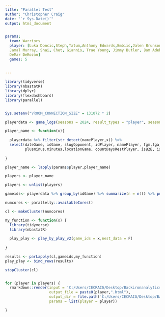 ```yaml
---
title: "Parallel Test"
author: "Christopher Craig"
date: "`r Sys.Date()`"
output: html_document


params:
  team: Warriors
  player: [Luka Doncic,Steph,Tatum,Anthony Edwards,Embiid,Jalen Brunson,Damian Lillard,Nikola Jokic, Kyrie Irving, Devin Booker, Kevin Durant, Jaylen Brown,  
  Jamal Murray, Shai, Chet, Giannis, Trae Young, Jimmy Butler, Bam Adebayo, Ja Morant,Victor Wembanyama,Dejounte Murray, Kawhi,Tyrese Haliburton, Rudy Gobert,Herb Jones,
  DeMar DeRozan]
  games: 5
  
  
---
```


```r

library(tidyverse)
library(nbastatR)
library(dplyr)
library(flexdashboard)
library(parallel)


Sys.setenv("VROOM_CONNECTION_SIZE" = 131072 * 2)

playerdata <- game_logs(seasons = 2024, result_types = "player", season_types = c("Regular Season","Playoffs"))

player_name <- function(x){
  
  playerdata %>% filter(str_detect(namePlayer,x)) %>% 
  select(dateGame, idGame, slugOpponent, idPlayer, namePlayer, fgm,fga,pts,treb,ast,stl,blk,fg3m,fg3a,tov,
         plusminus,minutes,locationGame, countDaysRestPlayer, isB2B, isB2BFirst, isB2BSecond) %>% group_by(namePlayer) %>% summarize(n = n()) %>% pull(namePlayer)
  
}

player_name <- lapply(params$player,player_name)

players <- player_name

players <- unlist(players)

gameids<- playerdata %>% group_by(idGame) %>% summarize(n = n()) %>% pull(idGame)

numcores <- parallelly::availableCores()

cl <- makeCluster(numcores)

my_function <- function(x) {
  library(tidyverse)
  library(nbastatR)
  
  play_play <- play_by_play_v2(game_ids = x,nest_data = F)
  
}

results <- parLapply(cl,gameids,my_function)
play_play <- bind_rows(results)

stopCluster(cl)



```



```r



for (player in players) {
  rmarkdown::render(input = 'C:/Users/CECRAIG/Desktop/Backironanalytics/my-site-test/ML_Parlay_TBRv5.Rmd',
                    output_file = paste0(player,".html"),
                    output_dir = file.path('C:/Users/CECRAIG/Desktop/Backironanalytics/my-site-test/sheets'),
                    params = list(player = player))

}



```






